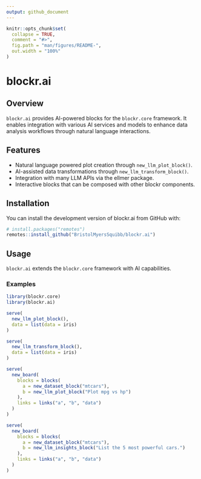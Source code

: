 ```yaml
---
output: github_document
---
```


<!-- README.md is generated from README.Rmd. Please edit that file -->

```r
knitr::opts_chunk$set(
  collapse = TRUE,
  comment = "#>",
  fig.path = "man/figures/README-",
  out.width = "100%"
)
```

# blockr.ai

<!-- badges: start -->
<!-- badges: end -->

## Overview

`blockr.ai` provides AI-powered blocks for the `blockr.core` framework. It enables integration with various AI services and models to enhance data analysis workflows through natural language interactions.

## Features

- Natural language powered plot creation through `new_llm_plot_block()`.
- AI-assisted data transformations through `new_llm_transform_block()`.
- Integration with many LLM APIs via the ellmer package.
- Interactive blocks that can be composed with other blockr components.

## Installation

You can install the development version of blockr.ai from GitHub with:

```r
# install.packages("remotes")
remotes::install_github("BristolMyersSquibb/blockr.ai")
```

## Usage

`blockr.ai` extends the `blockr.core` framework with AI capabilities.

### Examples

```r
library(blockr.core)
library(blockr.ai)

serve(
  new_llm_plot_block(),
  data = list(data = iris)
)

serve(
  new_llm_transform_block(),
  data = list(data = iris)
)

serve(
  new_board(
    blocks = blocks(
      a = new_dataset_block("mtcars"),
      b = new_llm_plot_block("Plot mpg vs hp")
    ),
    links = links("a", "b", "data")
  )
)

serve(
  new_board(
    blocks = blocks(
      a = new_dataset_block("mtcars"),
      b = new_llm_insights_block("List the 5 most powerful cars.")
    ),
    links = links("a", "b", "data")
  )
)
```
